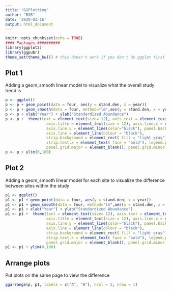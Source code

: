 ```yaml
---
title: "GGPlotting"
author: "BSB"
date: '2020-03-16'
output: html_document
---
```


```r
knitr::opts_chunk$set(echo = TRUE)
#### Packages ##########
library(ggplot2)
library(ggpubr)
theme_set(theme_bw()) # this doesn't work if you don't do ggplot first
```

## Plot 1

Adding a geom_smooth linear model to visualize what the overall study trend is

```r
p <- ggplot() 
p <- p + geom_point(data = four, aes(y = stand.den, x = year))
p <- p + geom_smooth(data = four, method="lm",aes(y = stand.den, x = year)) 
p <- p + xlab("Year") + ylab("Standardized Abundance")
p <- p +  theme(text = element_text(size= 12), axis.text = element_text(size = 12),
                  axis.title = element_text(size = 12), axis.line.x = element_line(color="black"),
                  axis.line.y = element_line(color="black"), panel.background = element_blank(),
                  axis.line = element_line(colour = "black"), 
                  strip.background = element_rect( fill = "light gray"),
                  strip.text.x = element_text( face = "bold"), legend.position="none", 
                  panel.grid.major = element_blank(), panel.grid.minor = element_blank())
p <- p + ylim(0,100)

```

## Plot 2

Adding a geom_smooth linear model for each site to visualize the difference between sites within the study

```r
p1 <- ggplot() 
p1 <- p1 + geom_point(data = four, aes(y = stand.den, x = year))
p1 <- p1 + geom_smooth(data = four, method="lm",aes(y = stand.den, x = year, color=site.name) ) 
p1 <- p1 + xlab("Year") + ylab("Standardized Abundance")
p1 <- p1 +  theme(text = element_text(size= 12), axis.text = element_text(size = 12),
                  axis.title = element_text(size = 12), axis.line.x = element_line(color="black"),
                  axis.line.y = element_line(color="black"), panel.background = element_blank(),
                  axis.line = element_line(colour = "black"), 
                  strip.background = element_rect( fill = "light gray"),
                  strip.text.x = element_text( face = "bold"), legend.position="none", 
                  panel.grid.major = element_blank(), panel.grid.minor = element_blank())
p1 <- p1 + ylim(0,100)
```

## Arrange plots

Put plots on the same page to view the difference 

```r
ggarrange(p, p1, labels = c("A", "B"), ncol = 2, nrow = 1)
```

